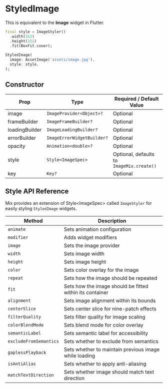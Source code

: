 # StyledImage

This is equivalent to the **Image** widget in Flutter.

```dart
final style = ImageStyler()
  .width(152)
  .height(152)
  .fit(BoxFit.cover);
  
StyledImage(
  image: AssetImage('assets/image.jpg'),
  style: style,
);
```

## Constructor

| Prop           | Type                        | Required / Default Value                |
|----------------|-----------------------------|-----------------------------------------|
| image          | `ImageProvider<Object>?`    | Optional                               |
| frameBuilder   | `ImageFrameBuilder?`        | Optional                               |
| loadingBuilder | `ImageLoadingBuilder?`      | Optional                               |
| errorBuilder   | `ImageErrorWidgetBuilder?`  | Optional                               |
| opacity        | `Animation<double>?`        | Optional                               |
| style          | `Style<ImageSpec>`               | Optional, defaults to `ImageMix.create()` |
| key            | `Key?`                      | Optional                               |

## Style API Reference

Mix provides an extension of Style\<ImageSpec> called `ImageStyler` for easily styling `StyledImage` widgets.

| Method | Description |
|--------|-------------|
| `animate` | Sets animation configuration |
| `modifier` | Adds widget modifiers |
| `image` | Sets the image provider |
| `width` | Sets image width |
| `height` | Sets image height |
| `color` | Sets color overlay for the image |
| `repeat` | Sets how the image should be repeated |
| `fit` | Sets how the image should be fitted within its container |
| `alignment` | Sets image alignment within its bounds |
| `centerSlice` | Sets center slice for nine-patch effects |
| `filterQuality` | Sets filter quality for image scaling |
| `colorBlendMode` | Sets blend mode for color overlay |
| `semanticLabel` | Sets semantic label for accessibility |
| `excludeFromSemantics` | Sets whether to exclude from semantics |
| `gaplessPlayback` | Sets whether to maintain previous image while loading |
| `isAntiAlias` | Sets whether to apply anti-aliasing |
| `matchTextDirection` | Sets whether image should match text direction |
